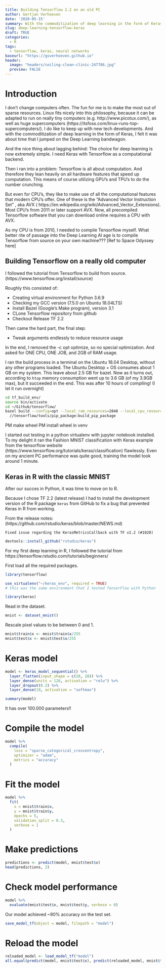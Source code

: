 ```yaml
---
title: Building Tensorflow 2.2 on an old PC
author: Gertjan Verhoeven
date: '2020-05-15'
summary: With the commoditization of deep learning in the form of Keras, I felt it was about time that I jumped on the Deep Learning bandwagon.
slug: deep-learning-tensorflow-keras
draft: TRUE
categories:
  - R
tags:
  - tensorflow, keras, neural networks
baseurl: "https://gsverhoeven.github.io"
header:
  image: "headers/ceiling-clean-clinic-247786.jpg"
  preview: FALSE
---
```


# Introduction

I don't change computers often. The fun for me is to make the most out of sparse resources.
Linux fits nicely into this philosophy, because it can be adapted to run on really tiny computers (e.g. http://www.picotux.com/), as well as huge supercomputers (https://itsfoss.com/linux-runs-top-supercomputers/). 
I do like to keep up with new tech developments.
And with the commoditization of deep learning in the form of Keras, I felt it was about time that I jumped on the Deep Learning bandwagon.

And the nice thing about lagging behind: The choice for deep learning is now extremely simple.
I need Keras with Tensorflow as a computational backend.

Then i ran into  a problem: Tensorflow is all about computation.
And therefore they lean heavily on all hardware features that speed up computation.
This means of course utilizing GPU's and TPU's to do the number crunching.

But even for CPU's, they like to make use of all the computational features that modern CPU's offer.
One of these is the "Advanced Vector Instruction Set" , aka AVX ( https://en.wikipedia.org/wiki/Advanced_Vector_Extensions).
Most CPU's from 2011 or later support AVX. 
Now, all precompiled Tensorflow software that you can download online requires a CPU with AVX.

As my CPU is from 2010, I needed to compile Tensorflow myself.
What better rite of passage into the Deep Learning AI age is to compile Tensorflow from source on your own machine??? [Ref to Space Odyssey here]

## Building Tensorflow on a really old computer

I followed the tutorial from Tensorflow to build from source.
(https://www.tensorflow.org/install/source)

Roughly this consisted of:

* Creating virtual environment for Python 3.6.9
* Checking my GCC version (7.5.0 on Ubuntu 18.04LTS)
* Install Bazel (Google's Make program), version 3.1
* CLone Tensorflow repository from github
* Checkout Release TF 2.2

Then came the hard part, the final step:

* Tweak arguments endlessly to reduce resource usage

In the end, I removed the -c opt optimize, so no special optimization.
And asked for ONE CPU, ONE JOB, and 2GB of RAM usage.

I ran the build process in a terminal on the Ubuntu 18.04 Desktop, without any other programs loaded.
The Ubuntu Desktop + OS consumes about 1 GB on my system. This leave about 2.5 GB for bazel.
Now as it turns out, according to `htop` memory consumption went up to 3.6 GB (of my 3.9GB max), but it succeeded in the end. This was after 10 hours of compiling! (I let it run overnight)

```bash
cd tf_build_env/
source bin/activate
cd ~/Github/tensorflow/
bazel build --config=opt --local_ram_resources=2048 --local_cpu_resources=HOST_CPUS-1 --jobs=1
  //tensorflow/tools/pip_package:build_pip_package
```

PM make wheel
PM install wheel in venv

I started out testing in a python virtualenv with jupyter notebook installed.
To my delight it ran the Fashion MNIST classification with Keras example from the tensorflow website (https://www.tensorflow.org/tutorials/keras/classification)  flawlessly.
Even on my ancient PC performance was quite good, training the model took around 1 minute.

## Keras in R with the classic MNIST

After our succes in Python, it was time to move on to R.

Because I chose TF 2.2 (latest release) I had to install the development version of the R package `keras` from GitHub to fix a bug that prevented Keras in R from working.

From the release notes: (https://github.com/rstudio/keras/blob/master/NEWS.md)

`Fixed issue regarding the KerasMetricsCallback with TF v2.2 (#1020)`

```r
devtools::install_github("rstudio/keras")
```

For my first deep learning in R, I followed the tutorial from https://tensorflow.rstudio.com/tutorials/beginners/

First load all the required packages.

```r
library(tensorflow)

use_virtualenv("~/keras_env", required = TRUE)
# this was the same environment that I tested TensorFlow with Python

library(keras)
```

Read in the dataset.

```r
mnist <- dataset_mnist()
```

Rescale pixel values to be between 0 and 1.

```r
mnist$train$x <- mnist$train$x/255
mnist$test$x <- mnist$test$x/255
```

# Keras model

```r
model <- keras_model_sequential() %>% 
  layer_flatten(input_shape = c(28, 28)) %>% 
  layer_dense(units = 128, activation = "relu") %>% 
  layer_dropout(0.2) %>% 
  layer_dense(10, activation = "softmax")

```

```r
summary(model)
```
It has over 100.000 parameters!!

# Compile  the model

```r
model %>% 
  compile(
    loss = "sparse_categorical_crossentropy",
    optimizer = "adam",
    metrics = "accuracy"
  )
```

# Fit the model

```r
model %>% 
  fit(
    x = mnist$train$x, 
    y = mnist$train$y,
    epochs = 5,
    validation_split = 0.3,
    verbose = 1
  )
```
 
# Make predictions

```r
predictions <- predict(model, mnist$test$x)
head(predictions, 2)
```

# Check model performance

```r
model %>% 
  evaluate(mnist$test$x, mnist$test$y, verbose = 0)
```

Our model achieved ~90% accuracy on the test set.

```r
save_model_tf(object = model, filepath = "model")
```

# Reload the model

```r
reloaded_model <- load_model_tf("model")
all.equal(predict(model, mnist$test$x), predict(reloaded_model, mnist$test$x))
```

